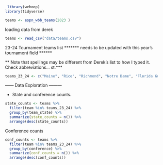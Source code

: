 ```r
 library(wehoop)
library(tidyverse)
```

```r

teams <- espn_wbb_teams(2023 )
```


loading data from derek
```r

teams <- read_csv("data/teams.csv")

```

23-24 Tournament teams list 
******* needs to be updated with this year's tournament field ******

** Note that spellings may be different from Derek's list to how I typed it. Check abbreviations... st.***


```r
teams_23_24 <- c("Maine", "Rice", "Richmond", "Notre Dame", "Florida Gulf Coast", "Texas", "UConn", "Eastern Washington", "Presbyterian", "Iowa", "UC Irvine", "Drexel", "Middle Tennessee", "Green Bay", "Princeton", "Fairfield", "Kent State", "Norfolk State", "Drake", "UNLV", "Sacred Heart", "UT Martin", "Southern Cal", "Holy Cross", "South Carolina", "Chattanooga", "A&M-Corpus Christi", "Jackson St.", "South Dakota State", "Marshall", "Portland", "California Baptist")
```

------ Data Exploration ---------

- State and conference counts.

```r

state_counts <- teams %>% 
  filter(team %in% teams_23_24) %>% 
  group_by(team_state) %>% 
  summarize(state_counts = n()) %>%   
  arrange(desc(state_counts))

```
Conference counts
```r

conf_counts <- teams %>% 
  filter(team %in% teams_23_24) %>% 
  group_by(conference) %>% 
  summarize(conf_counts = n()) %>%   
  arrange(desc(conf_counts))

```






